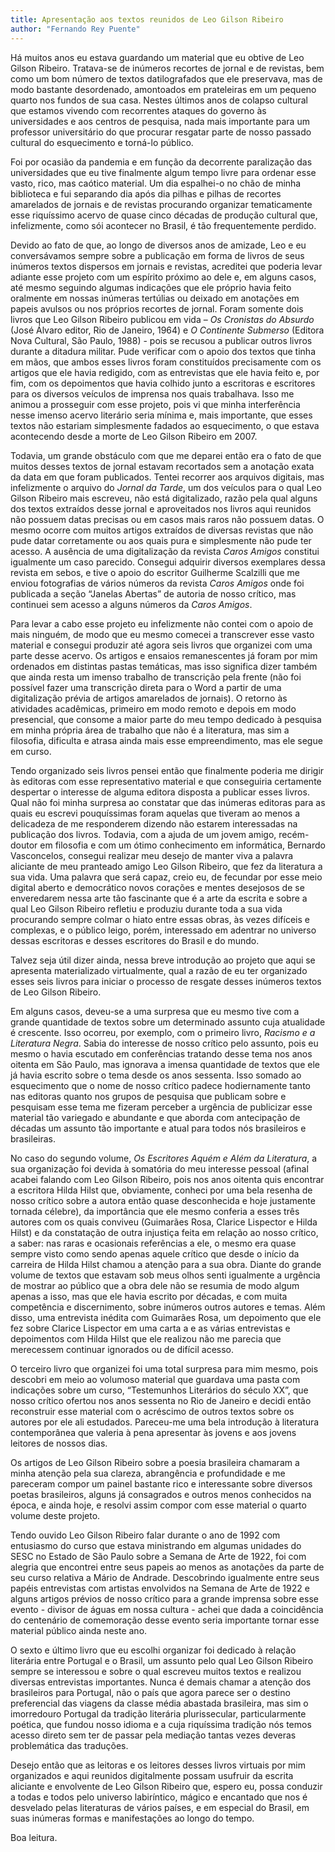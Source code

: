 ```yaml
---
title: Apresentação aos textos reunidos de Leo Gilson Ribeiro
author: "Fernando Rey Puente"
---
```


Há muitos anos eu estava guardando um material que eu obtive de Leo Gilson Ribeiro. Tratava-se de inúmeros recortes de jornal e de revistas, bem como um bom número de textos datilografados que ele preservava, mas de modo bastante desordenado, amontoados em prateleiras em um pequeno quarto nos fundos de sua casa. Nestes últimos anos de colapso cultural que estamos vivendo com recorrentes ataques do governo às universidades e aos centros de pesquisa, nada mais importante para um professor universitário do que procurar resgatar parte de nosso passado cultural do esquecimento e torná-lo público.

Foi por ocasião da pandemia e em função da decorrente paralização das universidades que eu tive finalmente algum tempo livre para ordenar esse vasto, rico, mas caótico material. Um dia espalhei-o no chão de minha biblioteca e fui separando dia após dia pilhas e pilhas de recortes amarelados de jornais e de revistas procurando organizar tematicamente esse riquíssimo acervo de quase cinco décadas de produção cultural que, infelizmente, como sói acontecer no Brasil, é tão frequentemente perdido.

Devido ao fato de que, ao longo de diversos anos de amizade, Leo e eu conversávamos sempre sobre a publicação em forma de livros de seus inúmeros textos dispersos em jornais e revistas, acreditei que poderia levar adiante esse projeto com um espírito próximo ao dele e, em alguns casos, até mesmo seguindo algumas indicações que ele próprio havia feito oralmente em nossas inúmeras tertúlias ou deixado em anotações em papeis avulsos ou nos próprios recortes de jornal. Foram somente dois livros que Leo Gilson Ribeiro publicou em vida -- *Os Cronistas do Absurdo* (José Álvaro editor, Rio de Janeiro, 1964) e *O Continente Submerso* (Editora Nova Cultural, São Paulo, 1988) - pois se recusou a publicar outros livros durante a ditadura militar. Pude verificar com o apoio dos textos que tinha em mãos, que ambos esses livros foram constituídos precisamente com os artigos que ele havia redigido, com as entrevistas que ele havia feito e, por fim, com os depoimentos que havia colhido junto a escritoras e escritores para os diversos veículos de imprensa nos quais trabalhava. Isso me animou a prosseguir com esse projeto, pois vi que minha interferência nesse imenso acervo literário seria mínima e, mais importante, que esses textos não estariam simplesmente fadados ao esquecimento, o que estava acontecendo desde a morte de Leo Gilson Ribeiro em 2007.

Todavia, um grande obstáculo com que me deparei então era o fato de que muitos desses textos de jornal estavam recortados sem a anotação exata da data em que foram publicados. Tentei recorrer aos arquivos digitais, mas infelizmente o arquivo do *Jornal da Tarde*, um dos veículos para o qual Leo Gilson Ribeiro mais escreveu, não está digitalizado, razão pela qual alguns dos textos extraídos desse jornal e aproveitados nos livros aqui reunidos não possuem datas precisas ou em casos mais raros não possuem datas. O mesmo ocorre com muitos artigos extraídos de diversas revistas que não pude datar corretamente ou aos quais pura e simplesmente não pude ter acesso. A ausência de uma digitalização da revista *Caros Amigos* constitui igualmente um caso parecido. Consegui adquirir diversos exemplares dessa revista em sebos, e tive o apoio do escritor Guilherme Scalzilli que me enviou fotografias de vários números da revista *Caros Amigos* onde foi publicada a seção "Janelas Abertas" de autoria de nosso crítico, mas continuei sem acesso a alguns números da *Caros Amigos*.

Para levar a cabo esse projeto eu infelizmente não contei com o apoio de mais ninguém, de modo que eu mesmo comecei a transcrever esse vasto material e consegui produzir até agora seis livros que organizei com uma parte desse acervo. Os artigos e ensaios remanescentes já foram por mim ordenados em distintas pastas temáticas, mas isso significa dizer também que ainda resta um imenso trabalho de transcrição pela frente (não foi possível fazer uma transcrição direta para o Word a partir de uma digitalização prévia de artigos amarelados de jornais). O retorno às atividades acadêmicas, primeiro em modo remoto e depois em modo presencial, que consome a maior parte do meu tempo dedicado à pesquisa em minha própria área de trabalho que não é a literatura, mas sim a filosofia, dificulta e atrasa ainda mais esse empreendimento, mas ele segue em curso.

Tendo organizado seis livros pensei então que finalmente poderia me dirigir às editoras com esse representativo material e que conseguiria certamente despertar o interesse de alguma editora disposta a publicar esses livros. Qual não foi minha surpresa ao constatar que das inúmeras editoras para as quais eu escrevi pouquíssimas foram aquelas que tiveram ao menos a delicadeza de me responderem dizendo não estarem interessadas na publicação dos livros. Todavia, com a ajuda de um jovem amigo, recém-doutor em filosofia e com um ótimo conhecimento em informática, Bernardo Vasconcelos, consegui realizar meu desejo de manter viva a palavra aliciante de meu pranteado amigo Leo Gilson Ribeiro, que fez da literatura a sua vida. Uma palavra que será capaz, creio eu, de fecundar por esse meio digital aberto e democrático novos corações e mentes desejosos de se enveredarem nessa arte tão fascinante que é a arte da escrita e sobre a qual Leo Gilson Ribeiro refletiu e produziu durante toda a sua vida procurando sempre colmar o hiato entre essas obras, às vezes difíceis e complexas, e o público leigo, porém, interessado em adentrar no universo dessas escritoras e desses escritores do Brasil e do mundo.

Talvez seja útil dizer ainda, nessa breve introdução ao projeto que aqui se apresenta materializado virtualmente, qual a razão de eu ter organizado esses seis livros para iniciar o processo de resgate desses inúmeros textos de Leo Gilson Ribeiro.

Em alguns casos, deveu-se a uma surpresa que eu mesmo tive com a grande quantidade de textos sobre um determinado assunto cuja atualidade é crescente. Isso ocorreu, por exemplo, com o primeiro livro, *Racismo e a Literatura Negra*. Sabia do interesse de nosso crítico pelo assunto, pois eu mesmo o havia escutado em conferências tratando desse tema nos anos oitenta em São Paulo, mas ignorava a imensa quantidade de textos que ele já havia escrito sobre o tema desde os anos sessenta. Isso somado ao esquecimento que o nome de nosso crítico padece hodiernamente tanto nas editoras quanto nos grupos de pesquisa que publicam sobre e pesquisam esse tema me fizeram perceber a urgência de publicizar esse material tão variegado e abundante e que aborda com antecipação de décadas um assunto tão importante e atual para todos nós brasileiros e brasileiras.

No caso do segundo volume, *Os Escritores Aquém e Além da Literatura*, a sua organização foi devida à somatória do meu interesse pessoal (afinal acabei falando com Leo Gilson Ribeiro, pois nos anos oitenta quis encontrar a escritora Hilda Hilst que, obviamente, conheci por uma bela resenha de nosso crítico sobre a autora então quase desconhecida e hoje justamente tornada célebre), da importância que ele mesmo conferia a esses três autores com os quais conviveu (Guimarães Rosa, Clarice Lispector e Hilda Hilst) e da constatação de outra injustiça feita em relação ao nosso crítico, a saber: nas raras e ocasionais referências a ele, o mesmo era quase sempre visto como sendo apenas aquele crítico que desde o início da carreira de Hilda Hilst chamou a atenção para a sua obra. Diante do grande volume de textos que estavam sob meus olhos senti igualmente a urgência de mostrar ao público que a obra dele não se resumia de modo algum apenas a isso, mas que ele havia escrito por décadas, e com muita competência e discernimento, sobre inúmeros outros autores e temas. Além disso, uma entrevista inédita com Guimarães Rosa, um depoimento que ele fez sobre Clarice Lispector em uma carta a e as várias entrevistas e depoimentos com Hilda Hilst que ele realizou não me parecia que merecessem continuar ignorados ou de difícil acesso.

O terceiro livro que organizei foi uma total surpresa para mim mesmo, pois descobri em meio ao volumoso material que guardava uma pasta com indicações sobre um curso, "Testemunhos Literários do século XX", que nosso crítico ofertou nos anos sessenta no Rio de Janeiro e decidi então reconstruir esse material com o acréscimo de outros textos sobre os autores por ele ali estudados. Pareceu-me uma bela introdução à literatura contemporânea que valeria à pena apresentar às jovens e aos jovens leitores de nossos dias.

Os artigos de Leo Gilson Ribeiro sobre a poesia brasileira chamaram a minha atenção pela sua clareza, abrangência e profundidade e me pareceram compor um painel bastante rico e interessante sobre diversos poetas brasileiros, alguns já consagrados e outros menos conhecidos na época, e ainda hoje, e resolvi assim compor com esse material o quarto volume deste projeto.

Tendo ouvido Leo Gilson Ribeiro falar durante o ano de 1992 com entusiasmo do curso que estava ministrando em algumas unidades do SESC no Estado de São Paulo sobre a Semana de Arte de 1922, foi com alegria que encontrei entre seus papeis ao menos as anotações da parte de seu curso relativa a Mário de Andrade. Descobrindo igualmente entre seus papéis entrevistas com artistas envolvidos na Semana de Arte de 1922 e alguns artigos prévios de nosso crítico para a grande imprensa sobre esse evento - divisor de águas em nossa cultura - achei que dada a coincidência do centenário de comemoração desse evento seria importante tornar esse material público ainda neste ano.

O sexto e último livro que eu escolhi organizar foi dedicado à relação literária entre Portugal e o Brasil, um assunto pelo qual Leo Gilson Ribeiro sempre se interessou e sobre o qual escreveu muitos textos e realizou diversas entrevistas importantes. Nunca é demais chamar a atenção dos brasileiros para Portugal, não o país que agora parece ser o destino preferencial das viagens da classe média abastada brasileira, mas sim o imorredouro Portugal da tradição literária plurissecular, particularmente poética, que fundou nosso idioma e a cuja riquíssima tradição nós temos acesso direto sem ter de passar pela mediação tantas vezes deveras problemática das traduções.

Desejo então que as leitoras e os leitores desses livros virtuais por mim organizados e aqui reunidos digitalmente possam usufruir da escrita aliciante e envolvente de Leo Gilson Ribeiro que, espero eu, possa conduzir a todas e todos pelo universo labiríntico, mágico e encantado que nos é desvelado pelas literaturas de vários países, e em especial do Brasil, em suas inúmeras formas e manifestações ao longo do tempo.

Boa leitura.
